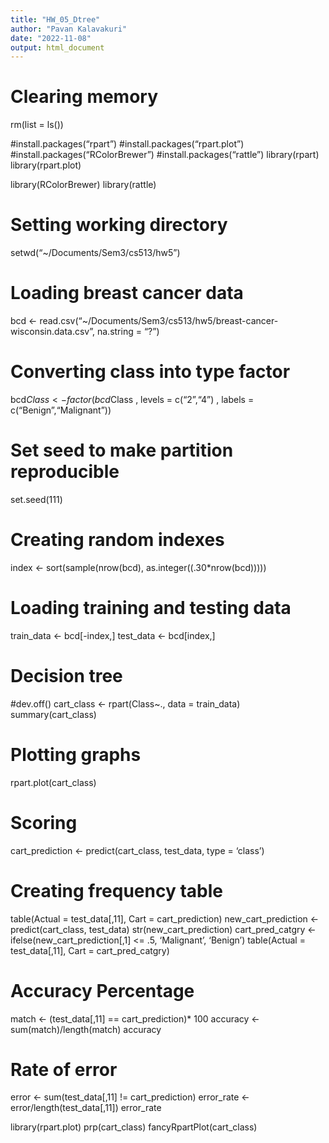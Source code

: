 ```yaml
---
title: "HW_05_Dtree"
author: "Pavan Kalavakuri"
date: "2022-11-08"
output: html_document
---
```

# Clearing memory
rm(list = ls())

#install.packages("rpart")
#install.packages("rpart.plot")
#install.packages("RColorBrewer")
#install.packages("rattle")
library(rpart)
library(rpart.plot)

library(RColorBrewer)
library(rattle)

# Setting working directory
setwd("~/Documents/Sem3/cs513/hw5")

# Loading breast cancer data
bcd <- read.csv("~/Documents/Sem3/cs513/hw5/breast-cancer-wisconsin.data.csv", na.string = "?")

# Converting class into type factor
bcd$Class<- factor(bcd$Class , levels = c("2","4") , labels = c("Benign","Malignant"))

# Set seed to make partition reproducible
set.seed(111)

# Creating random indexes
index <- sort(sample(nrow(bcd), as.integer((.30*nrow(bcd)))))

# Loading training and testing data
train_data <- bcd[-index,]
test_data <- bcd[index,]

# Decision tree
#dev.off()
cart_class <- rpart(Class~., data = train_data)
summary(cart_class)

# Plotting graphs
rpart.plot(cart_class)

# Scoring
cart_prediction <- predict(cart_class, test_data, type = 'class')

# Creating frequency table
table(Actual = test_data[,11], Cart = cart_prediction)
new_cart_prediction <- predict(cart_class, test_data)
str(new_cart_prediction)
cart_pred_catgry <- ifelse(new_cart_prediction[,1] <= .5, 'Malignant', 'Benign')
table(Actual = test_data[,11], Cart = cart_pred_catgry)

# Accuracy Percentage
match <- (test_data[,11] == cart_prediction)* 100
accuracy <- sum(match)/length(match)
accuracy

# Rate of error
error <- sum(test_data[,11] != cart_prediction)
error_rate <- error/length(test_data[,11])
error_rate

library(rpart.plot)
prp(cart_class)
fancyRpartPlot(cart_class)
